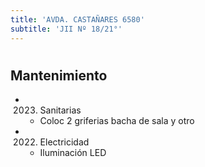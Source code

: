 ```yaml
---
title: 'AVDA. CASTAÑARES 6580'
subtitle: 'JII Nº 18/21°'
---
```


#


## Mantenimiento

*  (2023) Sanitarias 
    + Coloc 2 griferias bacha de sala y otro

*  (2022) Electricidad 
    + Iluminación LED



